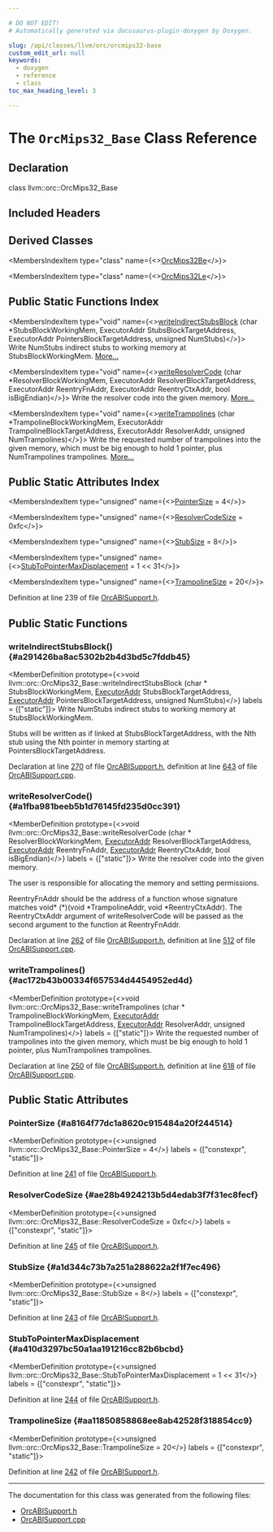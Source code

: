 ```yaml
---

# DO NOT EDIT!
# Automatically generated via docusaurus-plugin-doxygen by Doxygen.

slug: /api/classes/llvm/orc/orcmips32-base
custom_edit_url: null
keywords:
  - doxygen
  - reference
  - class
toc_max_heading_level: 3

---
```





# The `OrcMips32_Base` Class Reference

<DoxygenPage pluginConfig={pluginConfig}>



## Declaration

<CodeBlock>class llvm::orc::OrcMips32_Base</CodeBlock>

## Included Headers

<IncludesList>
<IncludesListItem
  filePath="llvm/ExecutionEngine/Orc/OrcABISupport.h"
  permalink="/docs/api/files/include/include/llvm/include/llvm/executionengine/include/llvm/executionengine/orc/orcabisupport-h"
  isLocal="true" />
</IncludesList>

## Derived Classes

<MembersIndex>

<MembersIndexItem
  type="class"
  name={<><a href="/docs/api/classes/llvm/orc/orcmips32be">OrcMips32Be</a></>}>
</MembersIndexItem>

<MembersIndexItem
  type="class"
  name={<><a href="/docs/api/classes/llvm/orc/orcmips32le">OrcMips32Le</a></>}>
</MembersIndexItem>

</MembersIndex>

## Public Static Functions Index

<MembersIndex>

<MembersIndexItem
  type="void"
  name={<><a href="#a291426ba8ac5302b2b4d3bd5c7fddb45">writeIndirectStubsBlock</a> (char &#42;StubsBlockWorkingMem, ExecutorAddr StubsBlockTargetAddress, ExecutorAddr PointersBlockTargetAddress, unsigned NumStubs)</>}>
Write NumStubs indirect stubs to working memory at StubsBlockWorkingMem. <a href="#a291426ba8ac5302b2b4d3bd5c7fddb45">More...</a>
</MembersIndexItem>

<MembersIndexItem
  type="void"
  name={<><a href="#a1fba981beeb5b1d76145fd235d0cc391">writeResolverCode</a> (char &#42;ResolverBlockWorkingMem, ExecutorAddr ResolverBlockTargetAddress, ExecutorAddr ReentryFnAddr, ExecutorAddr ReentryCtxAddr, bool isBigEndian)</>}>
Write the resolver code into the given memory. <a href="#a1fba981beeb5b1d76145fd235d0cc391">More...</a>
</MembersIndexItem>

<MembersIndexItem
  type="void"
  name={<><a href="#ac172b43b00334f657534d4454952ed4d">writeTrampolines</a> (char &#42;TrampolineBlockWorkingMem, ExecutorAddr TrampolineBlockTargetAddress, ExecutorAddr ResolverAddr, unsigned NumTrampolines)</>}>
Write the requested number of trampolines into the given memory, which must be big enough to hold 1 pointer, plus NumTrampolines trampolines. <a href="#ac172b43b00334f657534d4454952ed4d">More...</a>
</MembersIndexItem>

</MembersIndex>

## Public Static Attributes Index

<MembersIndex>

<MembersIndexItem
  type="unsigned"
  name={<><a href="#a8164f77dc1a8620c915484a20f244514">PointerSize</a> = 4</>}>
</MembersIndexItem>

<MembersIndexItem
  type="unsigned"
  name={<><a href="#ae28b4924213b5d4edab3f7f31ec8fecf">ResolverCodeSize</a> = 0xfc</>}>
</MembersIndexItem>

<MembersIndexItem
  type="unsigned"
  name={<><a href="#a1d344c73b7a251a288622a2f1f7ec496">StubSize</a> = 8</>}>
</MembersIndexItem>

<MembersIndexItem
  type="unsigned"
  name={<><a href="#a410d3297bc50a1aa191216cc82b6bcbd">StubToPointerMaxDisplacement</a> = 1 &lt;&lt; 31</>}>
</MembersIndexItem>

<MembersIndexItem
  type="unsigned"
  name={<><a href="#aa11850858868ee8ab42528f318854cc9">TrampolineSize</a> = 20</>}>
</MembersIndexItem>

</MembersIndex>


Definition at line 239 of file <a href="/docs/api/files/include/include/llvm/include/llvm/executionengine/include/llvm/executionengine/orc/orcabisupport-h">OrcABISupport.h</a>.

<SectionDefinition>

## Public Static Functions

### writeIndirectStubsBlock() {#a291426ba8ac5302b2b4d3bd5c7fddb45}

<MemberDefinition
  prototype={<>void llvm::orc::OrcMips32&#95;Base::writeIndirectStubsBlock (char &#42; StubsBlockWorkingMem, <a href="/docs/api/classes/llvm/orc/executoraddr">ExecutorAddr</a> StubsBlockTargetAddress, <a href="/docs/api/classes/llvm/orc/executoraddr">ExecutorAddr</a> PointersBlockTargetAddress, unsigned NumStubs)</>}
  labels = {["static"]}>
Write NumStubs indirect stubs to working memory at StubsBlockWorkingMem.

Stubs will be written as if linked at StubsBlockTargetAddress, with the Nth stub using the Nth pointer in memory starting at PointersBlockTargetAddress.

Declaration at line <a href="/docs/api/files/include/include/llvm/include/llvm/executionengine/include/llvm/executionengine/orc/orcabisupport-h/#l00270">270</a> of file <a href="/docs/api/files/include/include/llvm/include/llvm/executionengine/include/llvm/executionengine/orc/orcabisupport-h">OrcABISupport.h</a>, definition at line <a href="/docs/api/files/lib/lib/executionengine/lib/executionengine/orc/orcabisupport-cpp/#l00643">643</a> of file <a href="/docs/api/files/lib/lib/executionengine/lib/executionengine/orc/orcabisupport-cpp">OrcABISupport.cpp</a>.
</MemberDefinition>

### writeResolverCode() {#a1fba981beeb5b1d76145fd235d0cc391}

<MemberDefinition
  prototype={<>void llvm::orc::OrcMips32&#95;Base::writeResolverCode (char &#42; ResolverBlockWorkingMem, <a href="/docs/api/classes/llvm/orc/executoraddr">ExecutorAddr</a> ResolverBlockTargetAddress, <a href="/docs/api/classes/llvm/orc/executoraddr">ExecutorAddr</a> ReentryFnAddr, <a href="/docs/api/classes/llvm/orc/executoraddr">ExecutorAddr</a> ReentryCtxAddr, bool isBigEndian)</>}
  labels = {["static"]}>
Write the resolver code into the given memory.

The user is responsible for allocating the memory and setting permissions.

ReentryFnAddr should be the address of a function whose signature matches void&#42; (&#42;)(void &#42;TrampolineAddr, void &#42;ReentryCtxAddr). The ReentryCtxAddr argument of writeResolverCode will be passed as the second argument to the function at ReentryFnAddr.

Declaration at line <a href="/docs/api/files/include/include/llvm/include/llvm/executionengine/include/llvm/executionengine/orc/orcabisupport-h/#l00262">262</a> of file <a href="/docs/api/files/include/include/llvm/include/llvm/executionengine/include/llvm/executionengine/orc/orcabisupport-h">OrcABISupport.h</a>, definition at line <a href="/docs/api/files/lib/lib/executionengine/lib/executionengine/orc/orcabisupport-cpp/#l00512">512</a> of file <a href="/docs/api/files/lib/lib/executionengine/lib/executionengine/orc/orcabisupport-cpp">OrcABISupport.cpp</a>.
</MemberDefinition>

### writeTrampolines() {#ac172b43b00334f657534d4454952ed4d}

<MemberDefinition
  prototype={<>void llvm::orc::OrcMips32&#95;Base::writeTrampolines (char &#42; TrampolineBlockWorkingMem, <a href="/docs/api/classes/llvm/orc/executoraddr">ExecutorAddr</a> TrampolineBlockTargetAddress, <a href="/docs/api/classes/llvm/orc/executoraddr">ExecutorAddr</a> ResolverAddr, unsigned NumTrampolines)</>}
  labels = {["static"]}>
Write the requested number of trampolines into the given memory, which must be big enough to hold 1 pointer, plus NumTrampolines trampolines.

Declaration at line <a href="/docs/api/files/include/include/llvm/include/llvm/executionengine/include/llvm/executionengine/orc/orcabisupport-h/#l00250">250</a> of file <a href="/docs/api/files/include/include/llvm/include/llvm/executionengine/include/llvm/executionengine/orc/orcabisupport-h">OrcABISupport.h</a>, definition at line <a href="/docs/api/files/lib/lib/executionengine/lib/executionengine/orc/orcabisupport-cpp/#l00618">618</a> of file <a href="/docs/api/files/lib/lib/executionengine/lib/executionengine/orc/orcabisupport-cpp">OrcABISupport.cpp</a>.
</MemberDefinition>

</SectionDefinition>

<SectionDefinition>

## Public Static Attributes

### PointerSize {#a8164f77dc1a8620c915484a20f244514}

<MemberDefinition
  prototype={<>unsigned llvm::orc::OrcMips32&#95;Base::PointerSize = 4</>}
  labels = {["constexpr", "static"]}>

Definition at line <a href="/docs/api/files/include/include/llvm/include/llvm/executionengine/include/llvm/executionengine/orc/orcabisupport-h/#l00241">241</a> of file <a href="/docs/api/files/include/include/llvm/include/llvm/executionengine/include/llvm/executionengine/orc/orcabisupport-h">OrcABISupport.h</a>.
</MemberDefinition>

### ResolverCodeSize {#ae28b4924213b5d4edab3f7f31ec8fecf}

<MemberDefinition
  prototype={<>unsigned llvm::orc::OrcMips32&#95;Base::ResolverCodeSize = 0xfc</>}
  labels = {["constexpr", "static"]}>

Definition at line <a href="/docs/api/files/include/include/llvm/include/llvm/executionengine/include/llvm/executionengine/orc/orcabisupport-h/#l00245">245</a> of file <a href="/docs/api/files/include/include/llvm/include/llvm/executionengine/include/llvm/executionengine/orc/orcabisupport-h">OrcABISupport.h</a>.
</MemberDefinition>

### StubSize {#a1d344c73b7a251a288622a2f1f7ec496}

<MemberDefinition
  prototype={<>unsigned llvm::orc::OrcMips32&#95;Base::StubSize = 8</>}
  labels = {["constexpr", "static"]}>

Definition at line <a href="/docs/api/files/include/include/llvm/include/llvm/executionengine/include/llvm/executionengine/orc/orcabisupport-h/#l00243">243</a> of file <a href="/docs/api/files/include/include/llvm/include/llvm/executionengine/include/llvm/executionengine/orc/orcabisupport-h">OrcABISupport.h</a>.
</MemberDefinition>

### StubToPointerMaxDisplacement {#a410d3297bc50a1aa191216cc82b6bcbd}

<MemberDefinition
  prototype={<>unsigned llvm::orc::OrcMips32&#95;Base::StubToPointerMaxDisplacement = 1 &lt;&lt; 31</>}
  labels = {["constexpr", "static"]}>

Definition at line <a href="/docs/api/files/include/include/llvm/include/llvm/executionengine/include/llvm/executionengine/orc/orcabisupport-h/#l00244">244</a> of file <a href="/docs/api/files/include/include/llvm/include/llvm/executionengine/include/llvm/executionengine/orc/orcabisupport-h">OrcABISupport.h</a>.
</MemberDefinition>

### TrampolineSize {#aa11850858868ee8ab42528f318854cc9}

<MemberDefinition
  prototype={<>unsigned llvm::orc::OrcMips32&#95;Base::TrampolineSize = 20</>}
  labels = {["constexpr", "static"]}>

Definition at line <a href="/docs/api/files/include/include/llvm/include/llvm/executionengine/include/llvm/executionengine/orc/orcabisupport-h/#l00242">242</a> of file <a href="/docs/api/files/include/include/llvm/include/llvm/executionengine/include/llvm/executionengine/orc/orcabisupport-h">OrcABISupport.h</a>.
</MemberDefinition>

</SectionDefinition>

<hr/>

The documentation for this class was generated from the following files:

<ul>
<li><a href="/docs/api/files/include/include/llvm/include/llvm/executionengine/include/llvm/executionengine/orc/orcabisupport-h">OrcABISupport.h</a></li>
<li><a href="/docs/api/files/lib/lib/executionengine/lib/executionengine/orc/orcabisupport-cpp">OrcABISupport.cpp</a></li>
</ul>

</DoxygenPage>
